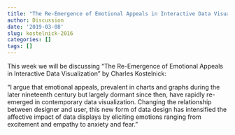 ```yaml
---
title: "The Re-Emergence of Emotional Appeals in Interactive Data Visualization"
author: Discussion      
date: '2019-03-08'
slug: kostelnick-2016
categories: []
tags: []
---
```


This week we will be discussing "The Re-Emergence of Emotional Appeals in Interactive Data Visualization" by Charles Kostelnick:  

"I argue that emotional appeals, prevalent in charts and graphs during the later nineteenth century but largely dormant since then, have rapidly re-emerged in contemporary data visualization. Changing the relationship between designer and user, this new form of data design has intensified the affective impact of data displays by eliciting emotions ranging from excitement and empathy to anxiety and fear."  

